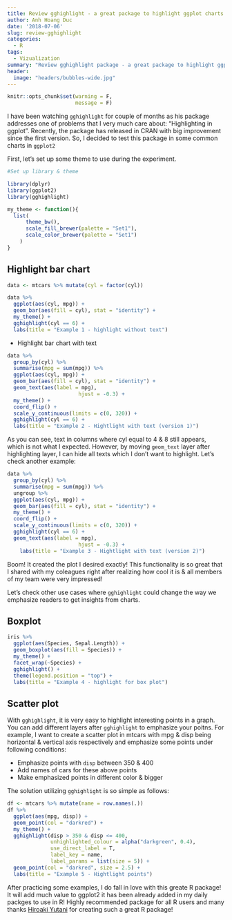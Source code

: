 ```yaml
---
title: Review gghighlight - a great package to highlight ggplot charts
author: Anh Hoang Duc
date: '2018-07-06'
slug: review-gghighlight
categories:
  - R
tags:
  - Vizualization
summary: "Review gghighlight package - a great package to highlight ggplot objects with some tricks to highlight `geom_point`, `geom_text` & `geom_bar`."
header:
  image: "headers/bubbles-wide.jpg"
---
```


```r
knitr::opts_chunk$set(warning = F,
                      message = F)
```

I have been watching `gghighlight` for couple of months as his package addresses one of problems that I very much care about: "Highlighting in ggplot". Recently, the package has released in CRAN with big improvement since the first version. So, I decided to test this package in some common charts in `ggplot2`

First, let's set up some theme to use during the experiment.

```r
#Set up library & theme

library(dplyr)
library(ggplot2)
library(gghighlight)

my_theme <- function(){
  list(
      theme_bw(),
      scale_fill_brewer(palette = "Set1"),
      scale_color_brewer(palette = "Set1")
    )
}
```


## Highlight bar chart

```r
data <- mtcars %>% mutate(cyl = factor(cyl))

data %>% 
  ggplot(aes(cyl, mpg)) +
  geom_bar(aes(fill = cyl), stat = "identity") +
  my_theme() +
  gghighlight(cyl == 6) +
  labs(title = "Example 1 - highlight without text") 
```

- Highlight bar chart with text

```r
data %>% 
  group_by(cyl) %>% 
  summarise(mpg = sum(mpg)) %>% 
  ggplot(aes(cyl, mpg)) +
  geom_bar(aes(fill = cyl), stat = "identity") +
  geom_text(aes(label = mpg),
                       hjust = -0.3) +
  my_theme() +
  coord_flip() +
  scale_y_continuous(limits = c(0, 320)) +
  gghighlight(cyl == 6) +
  labs(title = "Example 2 - Hightlight with text (version 1)")
```

As you can see, text in columns where cyl equal to 4 & 8 still appears, which is not what I expected. However, by moving `geom_text` layer after highlighting layer, I can hide all texts which I don't want to highlight. Let's check another example:

```r
data %>% 
  group_by(cyl) %>% 
  summarise(mpg = sum(mpg)) %>% 
  ungroup %>% 
  ggplot(aes(cyl, mpg)) +
  geom_bar(aes(fill = cyl), stat = "identity") +
  my_theme() +
  coord_flip() +
  scale_y_continuous(limits = c(0, 320)) +
  gghighlight(cyl == 6) +
  geom_text(aes(label = mpg),
                       hjust = -0.3) +
    labs(title = "Example 3 - Hightlight with text (version 2)")
```

Boom! It created the plot I desired exactly! This functionality is so great that I shared with my coleagues right after realizing how cool it is & all members of my team were very impressed!

Let's check other use cases where `gghighlight` could change the way we emphasize readers to get insights from charts.

## Boxplot

```r
iris %>% 
  ggplot(aes(Species, Sepal.Length)) +
  geom_boxplot(aes(fill = Species)) +
  my_theme() +
  facet_wrap(~Species) +
  gghighlight() +
  theme(legend.position = "top") +
  labs(title = "Example 4 - highlight for box plot")
```

## Scatter plot

With `gghighlight`, it is very easy to highlight interesting points in a graph. You can add different layers after `gghighlight` to emphasize your poitns. For example, I want to create a scatter plot in mtcars with mpg & disp being horizontal & vertical axis respectively and emphasize some points under following conditions:

- Emphasize points with `disp` between 350 & 400
- Add names of cars for these above points
- Make emphasized points in different color & bigger

The solution utilizing `gghighlight` is so simple as follows:

```r
df <- mtcars %>% mutate(name = row.names(.))
df %>% 
  ggplot(aes(mpg, disp)) +
  geom_point(col = "darkred") +
  my_theme() +
  gghighlight(disp > 350 & disp <= 400,
              unhighlighted_colour = alpha("darkgreen", 0.4),
              use_direct_label = T,
              label_key = name,
              label_params = list(size = 5)) +
  geom_point(col = "darkred", size = 2.5) +
  labs(title = "Example 5 - Hightlight points")
```

After practicing some examples, I do fall in love with this greate R package! It will add much value to ggplot2 it has been already added in my daily packges to use in R! Highly recommended package for all R users and many thanks [Hiroaki Yutani](https://twitter.com/yutannihilat_en) for creating such a great R package!




